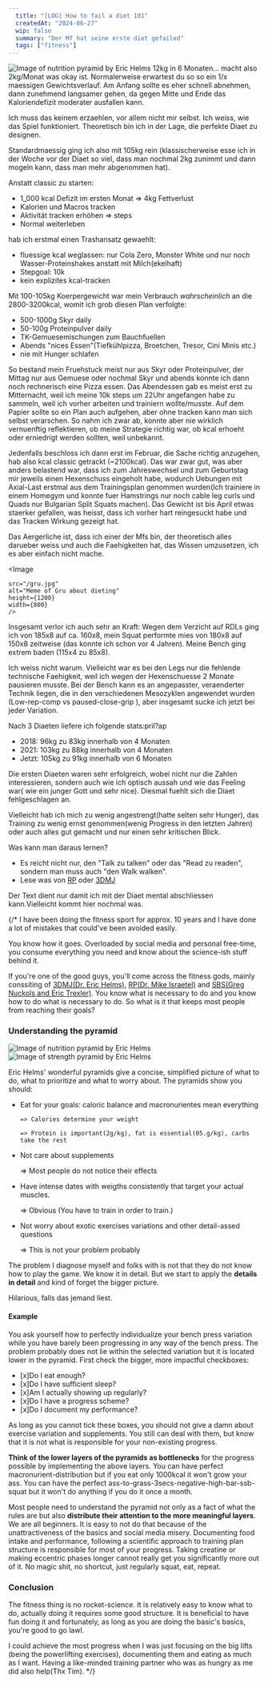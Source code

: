 ```yaml
---
  title: "[LOG] How to fail a diet 101"
  createdAt: "2024-06-27"
  wip: false
  summary: "Der Mf hat seine erste diet gefailed"
  tags: ["fitness"]
---
```


  <Image
    src="/Gewicht.png"
    alt="Image of nutrition pyramid by Eric Helms"
    height={1200}
    width={800}
  />
  12kg in 6 Monaten... macht also 2kg/Monat was okay ist. Normalerweise erwartest du so so ein 1/x maessigen Gewichtsverlauf. 
  Am Anfang sollte es eher schnell abnehmen, dann zunehmend langsamer gehen, da gegen Mitte und Ende das Kaloriendefizit moderater ausfallen kann.

  Ich muss das keinem erzaehlen, vor allem nicht mir selbst. Ich weiss, wie das Spiel funktioniert. Theoretisch bin ich in der Lage, die perfekte Diaet zu designen.

  Standardmaessig ging ich also mit 105kg rein (klassischerweise esse ich in der Woche vor der Diaet so viel, dass man nochmal 2kg zunimmt und dann mogeln kann, dass man mehr abgenommen hat).

  Anstatt classic zu starten: 
  -  1_000 kcal Defizit im ersten Monat => 4kg Fettverlust 
  - Kalorien und Macros tracken
  - Aktivität tracken erhöhen  => steps
  - Normal weiterleben

  hab ich erstmal einen Trashansatz gewaehlt:
  - fluessige kcal weglassen: nur Cola Zero, Monster White und nur noch Wasser-Proteinshakes anstatt mit Milch(ekelhaft) 
  - Stepgoal: 10k 
  - kein explizites kcal-tracken 

  Mit 100-105kg Koerpergewicht war mein Verbrauch *wahrscheinlich* an die 2800-3200kcal, womit ich grob diesen Plan verfolgte:
   - 500-1000g Skyr daily
   - 50-100g Proteinpulver daily
   - TK-Gemuesemischungen zum Bauchfuellen
   - Abends "nices Essen"(Tiefkühlpizza, Broetchen, Tresor, Cini Minis etc.) 
   - nie mit Hunger schlafen

  So bestand mein Fruehstuck meist nur aus Skyr oder Proteinpulver, der Mittag nur aus Gemuese oder nochmal Skyr und abends konnte ich dann noch rechnerisch eine Pizza essen.
  Das Abendessen gab es meist erst zu Mitternacht, weil ich meine 10k steps um 22Uhr angefangen habe zu sammeln, weil ich vorher arbeiten und trainiern wollte/musste.
  Auf dem Papier sollte so ein Plan auch aufgehen, aber ohne tracken kann man sich selbst verarschen.
  So nahm ich zwar ab, konnte aber nie wirklich vernuenftig reflektieren, ob meine Strategie richtig war, ob kcal erhoeht oder erniedrigt werden sollten, weil unbekannt.

  Jedenfalls beschloss ich dann erst im Februar, die Sache richtig anzugehen, hab also kcal classic getrackt (~2100kcal).
  Das war zwar gut, was aber anders belastend war, dass ich zum Jahreswechsel und zum Geburtstag mir jeweils einen Hexenschuss eingeholt habe, wodurch Uebungen mit Axial-Last erstmal 
  aus dem Trainingsplan genommen wurden(Ich trainiere in einem Homegym und konnte fuer Hamstrings nur noch cable leg curls und Quads nur Bulgarian Split Squats machen).
  Das Gewicht ist bis April etwas staerker gefallen, was heisst, dass ich vorher hart reingesuckt habe und das Tracken Wirkung gezeigt hat.

 Das Aergerliche ist, dass ich einer der Mfs bin, der theoretisch alles darueber weiss und auch die Faehigkeiten hat, das Wissen umzusetzen, ich es aber einfach nicht mache.
 
  <Image

    src="/gru.jpg"
    alt="Meme of Gru about dieting"
    height={1200}
    width={800}
    />

  Insgesamt verlor ich auch sehr an Kraft: Wegen dem Verzicht auf RDLs ging ich von 185x8 auf ca. 160x8, mein Squat performte mies von 180x8 auf 150x8 zeitweise (das konnte ich schon vor 4 Jahren).
  Meine Bench ging extrem baden (115x4 zu 85x8). 
  
  Ich weiss nicht warum. Vielleicht war es bei den Legs nur die fehlende technische Faehigkeit, weil ich wegen der Hexenschuesse 2 Monate pausieren musste.
  Bei der Bench kann es an angepasster, veraenderter Technik liegen, die in den verschiedenen Mesozyklen angewendet wurden (Low-rep-comp vs paused-close-grip ), aber insgesamt sucke ich jetzt bei jeder Variation.

  Nach 3 Diaeten liefere ich folgende stats:pril?ap
  - 2018: 
      96kg zu 83kg innerhalb von 4 Monaten
  - 2021: 
      103kg zu 88kg innerhalb von 4 Monaten
  - Jetzt: 
      105kg zu 91kg innerhalb von 6 Monaten


Die ersten Diaeten waren sehr erfolgreich, wobei nicht nur die Zahlen interessieren, sondern auch wie ich optisch aussah und wie das Feeling war( wie ein junger Gott und sehr nice).
Diesmal fuehlt sich die Diaet fehlgeschlagen an.

Vielleicht hab ich mich zu wenig angestrengt(hatte selten sehr Hunger), das Training zu wenig ernst genommen(wenig Progress in den letzten Jahren) oder auch alles gut gemacht und nur einen sehr kritischen Blick.

Was kann man daraus lernen? 
- Es reicht nicht nur, den "Talk zu talken" oder das "Read zu readen", sondern man muss auch "den Walk walken".
- Lese was von [RP](https://rpstrength.com/) oder [3DMJ](https://3dmusclejourney.com/)
 

Der Text dient nur damit ich mit der Diaet mental abschliessen kann.Vielleicht kommt hier nochmal was.


{/* I have been doing the fitness sport for approx. 10 years and I have
done a lot of mistakes that could've been avoided easily.

You know how it goes. Overloaded by social media and personal free-time,
you consume everything you need and know about the science-ish stuff behind it.

If you're one of the good guys, you'll come across the fitness gods, mainly conssiting of [3DMJ(Dr. Eric Helms)](https://3dmusclejourney.com/),
[RP(Dr. Mike Israetel)](https://www.youtube.com/@RenaissancePeriodization/videos) and [SBS(Greg Nuckols and Eric Trexler)](https://www.strongerbyscience.com/). You know what is necessary to do and you know how to do what is
necessary to do. So what is it that keeps most people from reaching their goals?

### Understanding the pyramid

<TwoGrid>
  <Image
    src="/nutrition_pyramid.png"
    alt="Image of nutrition pyramid by Eric Helms"
    height={600}
    width={400}
  />
  <Image
    src="/strength_pyramid.png"
    alt="Image of strength pyramid by Eric Helms"
    height={600}
    width={400}
  />
</TwoGrid>

Eric Helms' wonderful pyramids give a concise, simplified picture of what to do, what to prioritize
and what to worry about. The pyramids show you should:

- Eat for your goals: caloric balance and macronurientes mean everything

      => Calories determine your weight

      => Protein is important(2g/kg), fat is essential(05.g/kg), carbs take the rest

- Not care about supplements

  => Most people do not notice their effects

- Have intense dates with weigths consistently that target your actual muscles.

  => Obvious (You have to train in order to train.)

- Not worry about exotic exercises variations and other detail-assed questions

  => This is not your problem probably

The problem I diagnose myself and folks with is not that they do not know
how to play the game. We know it in detail. But we start to apply the **details in detail**
and kind of forget the bigger picture.

Hilarious, falls das jemand liest.

#### Example

You ask yourself how to perfectly individualize your bench press variation while you have barely been
progressing in any way of the bench press. The problem probably does not lie within the selected variation
but it is located lower in the pyramid. First check the bigger, more impactful checkboxes:

- [x]Do I eat enough?
- [x]Do I have sufficient sleep?
- [x]Am I actually showing up regularly?
- [x]Do I have a progress scheme?
- [x]Do I document my performance?

As long as you cannot tick these boxes, you should not give a damn about exercise variation and supplements.
You still can deal with them, but know that it is not what is responsible for your non-existing progress.

**Think of the lower layers of the pyramids as bottlenecks** for the progress possible by implementing the above layers.
You can have perfect macronurient-distribution but if you eat only 1000kcal it won't grow your ass.
You can have the perfect ass-to-grass-3secs-negative-high-bar-ssb-squat but it won't do anything if you do it once a month.

Most people need to understand the pyramid not only as a fact of what the rules are but also
**distribute their attention to the more meaningful layers**. We are all beginners. It is easy to not do that because of the unattractiveness of the basics and social media misery.
Documenting food intake and performance, following a scientific approach to training plan structure is responsible for most of your progress.
Taking creatine or making eccentric phases longer cannot really get you significantly more out of it.
No magic shit, no shortcut, just regularly squat, eat, repeat.

### Conclusion

The fitness thing is no rocket-science. It is relatively easy to know what to do, actually doing it requires some good structure.
It is beneficial to have fun doing it and fortunately, as long as you are doing the basic's basics, you're good to go lawl.

I could achieve the most progress when I was just focusing on the big lifts (being the powerlifting exercises), documenting them and eating as much as I want.
Having a like-minded training partner who was as hungry as me did also help(Thx Tim). \*/}
